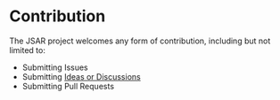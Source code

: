 # Contribution

The JSAR project welcomes any form of contribution, including but not limited to:

- Submitting Issues
- Submitting [Ideas or Discussions](https://github.com/orgs/M-CreativeLab/discussions)
- Submitting Pull Requests